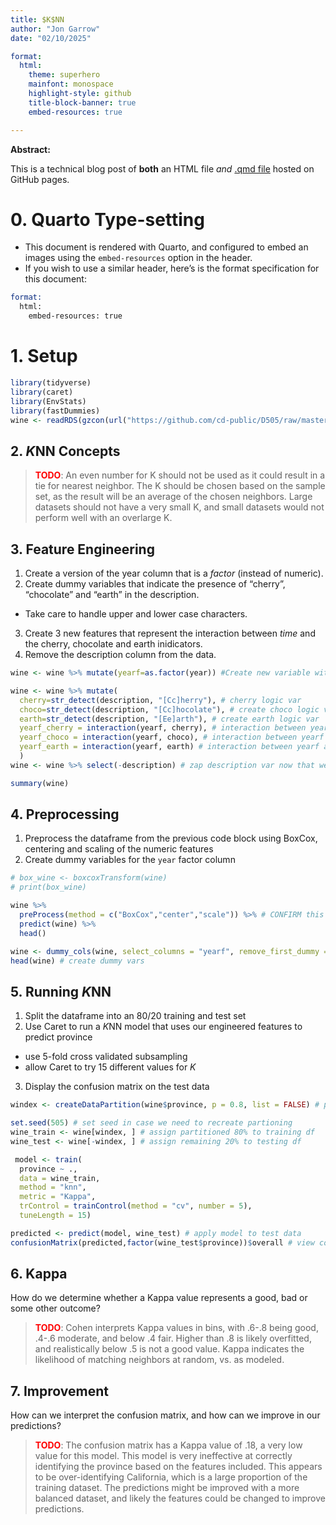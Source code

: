 ```yaml
---
title: $K$NN
author: "Jon Garrow"
date: "02/10/2025"

format: 
  html: 
    theme: superhero  
    mainfont: monospace
    highlight-style: github
    title-block-banner: true
    embed-resources: true

---
```


**Abstract:**

This is a technical blog post of **both** an HTML file *and* [.qmd file](https://raw.githubusercontent.com/cd-public/D505/refs/heads/master/hws/src/knn.qmd) hosted on GitHub pages.

# 0. Quarto Type-setting

- This document is rendered with Quarto, and configured to embed an images using the `embed-resources` option in the header.
- If you wish to use a similar header, here's is the format specification for this document:

```email
format: 
  html:
    embed-resources: true
```

# 1. Setup

```r
library(tidyverse)
library(caret)
library(EnvStats)
library(fastDummies)
wine <- readRDS(gzcon(url("https://github.com/cd-public/D505/raw/master/dat/pinot.rds")))
```

## 2. $K$NN Concepts

> <span style="color:red;font-weight:bold">TODO</span>: An even number for K should not be used as it could result in a tie for nearest neighbor. The K should be chosen based on the sample set, as the result will be an average of the chosen neighbors. Large datasets should not have a very small K, and small datasets would not perform well with an overlarge K.

## 3. Feature Engineering

1. Create a version of the year column that is a *factor* (instead of numeric).
2. Create dummy variables that indicate the presence of "cherry", "chocolate" and "earth" in the description.
  - Take care to handle upper and lower case characters.
3. Create 3 new features that represent the interaction between *time* and the cherry, chocolate and earth inidicators.
4. Remove the description column from the data.

```r
wine <- wine %>% mutate(yearf=as.factor(year)) #Create new variable with year as a factor

wine <- wine %>% mutate(
  cherry=str_detect(description, "[Cc]herry"), # cherry logic var
  choco=str_detect(description, "[Cc]hocolate"), # create choco logic var
  earth=str_detect(description, "[Ee]arth"), # create earth logic var
  yearf_cherry = interaction(yearf, cherry), # interaction between yearf and cherry
  yearf_choco = interaction(yearf, choco), # interaction between yearf and choco
  yearf_earth = interaction(yearf, earth) # interaction between yearf and earf
  )
wine <- wine %>% select(-description) # zap description var now that we've coded cherry, choco, and eARTh

summary(wine)
```
## 4. Preprocessing

1. Preprocess the dataframe from the previous code block using BoxCox, centering and scaling of the numeric features
2. Create dummy variables for the `year` factor column

```r

# box_wine <- boxcoxTransform(wine)
# print(box_wine)

wine %>% 
  preProcess(method = c("BoxCox","center","scale")) %>% # CONFIRM this is the method to use here
  predict(wine) %>% 
  head()

wine <- dummy_cols(wine, select_columns = "yearf", remove_first_dummy = TRUE)
head(wine) # create dummy vars 
```


## 5. Running $K$NN

1. Split the dataframe into an 80/20 training and test set
2. Use Caret to run a $K$NN model that uses our engineered features to predict province
  - use 5-fold cross validated subsampling 
  - allow Caret to try 15 different values for $K$
3. Display the confusion matrix on the test data


```r
windex <- createDataPartition(wine$province, p = 0.8, list = FALSE) # partition wine df into 80/20 using province var

set.seed(505) # set seed in case we need to recreate partioning 
wine_train <- wine[windex, ] # assign partitioned 80% to training df
wine_test <- wine[-windex, ] # assign remaining 20% to testing df

 model <- train(
  province ~ .,
  data = wine_train,
  method = "knn",
  metric = "Kappa",
  trControl = trainControl(method = "cv", number = 5),
  tuneLength = 15)

predicted <- predict(model, wine_test) # apply model to test data
confusionMatrix(predicted,factor(wine_test$province))$overall # view confusion matrix for knn model predictions
```

## 6. Kappa

How do we determine whether a Kappa value represents a good, bad or some other outcome?

> <span style="color:red;font-weight:bold">TODO</span>: Cohen interprets Kappa values in bins, with .6-.8 being good, .4-.6 moderate, and below .4 fair. Higher than .8 is likely overfitted, and realistically below .5 is not a good value. Kappa indicates the likelihood of matching neighbors at random, vs. as modeled. 

## 7. Improvement

How can we interpret the confusion matrix, and how can we improve in our predictions?

> <span style="color:red;font-weight:bold">TODO</span>: The confusion matrix has a Kappa value of .18, a very low value for this model. This model is very ineffective at correctly identifying the province based on the features included. This appears to be over-identifying California, which is a large proportion of the training dataset. The predictions might be improved with a more balanced dataset, and likely the features could be changed to improve predictions.